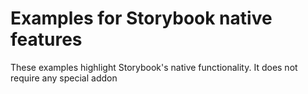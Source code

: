 
<Meta title="stories / frameworks / angular / core / README" />

# Examples for Storybook native features

These examples highlight Storybook's native functionality. It does not require any special addon
